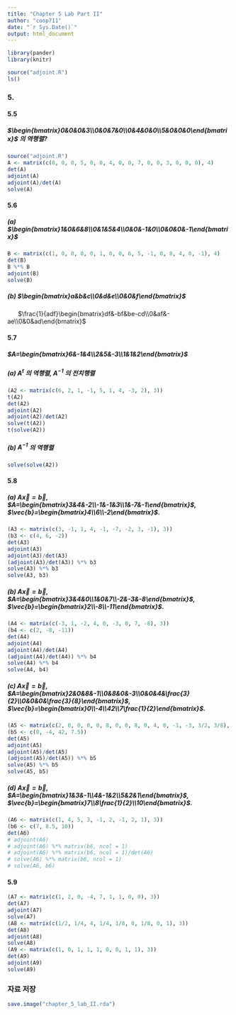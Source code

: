 ```yaml
---
title: "Chapter 5 Lab Part II"
author: "coop711"
date: "`r Sys.Date()`"
output: html_document
---
```


```r
library(pander)
library(knitr)
```

```r
source("adjoint.R")
ls()
```

### 5.

#### 5.5   

##### $\begin{bmatrix}0&0&0&3\\0&0&7&0\\0&4&0&0\\5&0&0&0\end{bmatrix}$ 의 역행렬?

```r
source("adjoint.R")
A <- matrix(c(0, 0, 0, 5, 0, 0, 4, 0, 0, 7, 0, 0, 3, 0, 0, 0), 4)
det(A)
adjoint(A)
adjoint(A)/det(A)
solve(A)
```

#### 5.6

##### (a) $\begin{bmatrix}1&0&6&8\\0&1&5&4\\0&0&-1&0\\0&0&0&-1\end{bmatrix}$

```r
B <- matrix(c(1, 0, 0, 0, 0, 1, 0, 0, 6, 5, -1, 0, 8, 4, 0, -1), 4)
det(B)
B %*% B
adjoint(B)
solve(B)
```

##### (b) $\begin{bmatrix}a&b&c\\0&d&e\\0&0&f\end{bmatrix}$

&nbsp;&nbsp;&nbsp;&nbsp;&nbsp; $\frac{1}{adf}\begin{bmatrix}df&-bf&be-cd\\0&af&-ae\\0&0&ad\end{bmatrix}$

#### 5.7

##### $A=\begin{bmatrix}6&-1&4\\2&5&-3\\1&1&2\end{bmatrix}$

##### (a) $A^t$ 의 역행렬, $A^{-1}$ 의 전치행렬

```r
(A2 <- matrix(c(6, 2, 1, -1, 5, 1, 4, -3, 2), 3))
t(A2)
det(A2)
adjoint(A2)
adjoint(A2)/det(A2)
solve(t(A2))
t(solve(A2))
```

##### (b) $A^{-1}$ 의 역행렬

```r
solve(solve(A2))
```

#### 5.8

##### (a) $A\vec{x}=\vec{b}$, $A=\begin{bmatrix}3&4&-2\\-1&-1&3\\1&-7&-1\end{bmatrix}$, $\vec{b}=\begin{bmatrix}4\\6\\-2\end{bmatrix}$.

```r
(A3 <- matrix(c(3, -1, 1, 4, -1, -7, -2, 3, -1), 3))
(b3 <- c(4, 6, -2))
det(A3)
adjoint(A3)
adjoint(A3)/det(A3)
(adjoint(A3)/det(A3)) %*% b3
solve(A3) %*% b3
solve(A3, b3)
```

##### (b) $A\vec{x}=\vec{b}$, $A=\begin{bmatrix}3&4&0\\1&0&7\\-2&-3&-8\end{bmatrix}$, $\vec{b}=\begin{bmatrix}2\\-8\\-11\end{bmatrix}$.

```r
(A4 <- matrix(c(-3, 1, -2, 4, 0, -3, 0, 7, -8), 3))
(b4 <- c(2, -8, -11))
det(A4)
adjoint(A4)
adjoint(A4)/det(A4)
(adjoint(A4)/det(A4)) %*% b4
solve(A4) %*% b4
solve(A4, b4)
```

##### (c) $A\vec{x}=\vec{b}$, $A=\begin{bmatrix}2&0&8&-1\\0&8&0&-3\\0&0&4&\frac{3}{2}\\0&0&0&\frac{3}{8}\end{bmatrix}$, $\vec{b}=\begin{bmatrix}0\\-4\\42\\7\frac{1}{2}\end{bmatrix}$.

```r
(A5 <- matrix(c(2, 0, 0, 0, 0, 8, 0, 0, 8, 0, 4, 0, -1, -3, 3/2, 3/8), 4))
(b5 <- c(0, -4, 42, 7.5))
det(A5)
adjoint(A5)
adjoint(A5)/det(A5)
(adjoint(A5)/det(A5)) %*% b5
solve(A5) %*% b5
solve(A5, b5)
```

##### (d) $A\vec{x}=\vec{b}$, $A=\begin{bmatrix}1&3&-1\\4&-1&2\\5&2&1\end{bmatrix}$, $\vec{b}=\begin{bmatrix}7\\8\frac{1}{2}\\10\end{bmatrix}$.

```r
(A6 <- matrix(c(1, 4, 5, 3, -1, 2, -1, 2, 1), 3))
(b6 <- c(7, 8.5, 10))
det(A6)
# adjoint(A6)
# adjoint(A6) %*% matrix(b6, ncol = 1)
# adjoint(A6) %*% matrix(b6, ncol = 1)/det(A6)
# solve(A6) %*% matrix(b6, ncol = 1)
# solve(A6, b6)
```

#### 5.9

```r
(A7 <- matrix(c(1, 2, 0, -4, 7, 1, 1, 0, 0), 3))
det(A7)
adjoint(A7)
solve(A7)
(A8 <- matrix(c(1/2, 1/4, 4, 1/4, 1/8, 0, 1/8, 0, 1), 3))
det(A8)
adjoint(A8)
solve(A8)
(A9 <- matrix(c(1, 0, 1, 1, 1, 0, 0, 1, 1), 3))
det(A9)
adjoint(A9)
solve(A9)
```

### 자료 저장

```r
save.image("chapter_5_lab_II.rda")
```